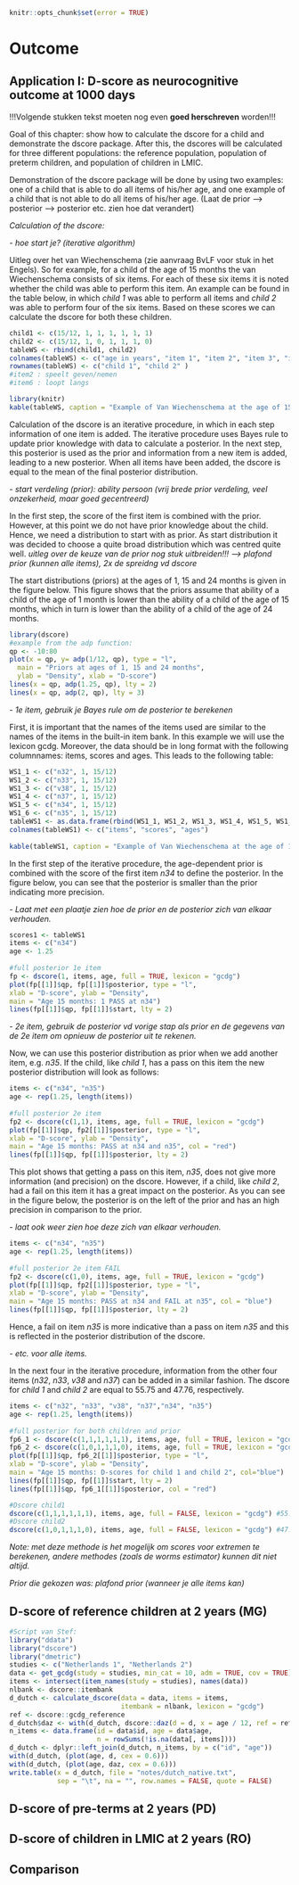 ```{r, echo=FALSE}
knitr::opts_chunk$set(error = TRUE)
```

# Outcome {#outcome}

## Application I: D-score as neurocognitive outcome at 1000 days

!!!Volgende stukken tekst moeten nog even **goed herschreven** worden!!! 

Goal of this chapter: show how to calculate the dscore for a child and demonstrate the dscore package. After this, the dscores will be calculated for three different populations: the reference population, population of preterm children, and population of children in LMIC. 

Demonstration of the dscore package will be done by using two examples: one of a child that is able to do all items of his/her age, and one example of a child that is not able to do all items of his/her age. (Laat de prior --> posterior --> posterior etc. zien hoe dat verandert)

*Calculation of the dscore:*

*- hoe start je? (iterative algorithm)*

Uitleg over het van Wiechenschema (zie aanvraag BvLF voor stuk in het Engels).
So for example, for a child of the age of 15 months the van Wiechenschema consists of six items. For each of these six items it is noted whether the child was able to perform this item. An example can be found in the table below, in which *child 1* was able to perform all items and *child 2* was able to perform four of the six items. Based on these scores we can calculate the dscore for both these children.
```{r, echo=FALSE}
child1 <- c(15/12, 1, 1, 1, 1, 1, 1)
child2 <- c(15/12, 1, 0, 1, 1, 1, 0)
tableWS <- rbind(child1, child2)
colnames(tableWS) <- c("age in years", "item 1", "item 2", "item 3", "item 4", "item 5", "item 6")
rownames(tableWS) <- c("child 1", "child 2" )
#item2 : speelt geven/nemen
#item6 : loopt langs
```

```{r, echo=FALSE}
library(knitr)
kable(tableWS, caption = "Example of Van Wiechenschema at the age of 15 months")
```

Calculation of the dscore is an iterative procedure, in which in each step information of one item is added. The iterative procedure uses Bayes rule to update prior knowledge with data to calculate a posterior. In the next step, this posterior is used as the prior and information from a new item is added, leading to a new posterior. When all items have been added, the dscore is equal to the mean of the final posterior distribution. 

*- start verdeling (prior): ability persoon (vrij brede prior verdeling, veel onzekerheid, maar goed gecentreerd)*

In the first step, the score of the first item is combined with the prior. However, at this point we do not have prior knowledge about the child. Hence, we need a distribution to start with as prior. As start distribution it was decided to choose a quite broad distribution which was centred quite well. 
*uitleg over de keuze van de prior nog stuk uitbreiden!!! --> plafond prior (kunnen alle items), 2x de spreidng vd dscore*

The start distributions (priors) at the ages of 1, 15 and 24 months is given in the figure below. This figure shows that the priors assume that ability of a child of the age of 1 month is lower than the ability of a child of the age of 15 months, which in turn is lower than the ability of a child of the age of 24 months. 

```{r, echo = FALSE}
library(dscore)
#example from the adp function:
qp <- -10:80
plot(x = qp, y= adp(1/12, qp), type = "l", 
  main = "Priors at ages of 1, 15 and 24 months", 
  ylab = "Density", xlab = "D-score")
lines(x = qp, adp(1.25, qp), lty = 2)
lines(x = qp, adp(2, qp), lty = 3)
```

*- 1e item, gebruik je Bayes rule om de posterior te berekenen*

First, it is important that the names of the items used are similar to the names of the items in the built-in item bank. In this example we will use the lexicon gcdg. Moreover, the data should be in long format with the following columnnames: items, scores and ages. This leads to the following table:
```{r, echo=FALSE}
WS1_1 <- c("n32", 1, 15/12)
WS1_2 <- c("n33", 1, 15/12)
WS1_3 <- c("v38", 1, 15/12)
WS1_4 <- c("n37", 1, 15/12)
WS1_5 <- c("n34", 1, 15/12)
WS1_6 <- c("n35", 1, 15/12)
tableWS1 <- as.data.frame(rbind(WS1_1, WS1_2, WS1_3, WS1_4, WS1_5, WS1_6), row.names = NULL)
colnames(tableWS1) <- c("items", "scores", "ages")
                        
kable(tableWS1, caption = "Example of Van Wiechenschema at the age of 15 months for 1 child", row.names = NA)
```

In the first step of the iterative procedure, the age-dependent prior is combined with the score of the first item *n34* to define the posterior. In the figure below, you can see that the posterior is smaller than the prior indicating more precision.

*- Laat met een plaatje zien hoe de prior en de posterior zich van elkaar verhouden.*

```{r, echo=FALSE}
scores1 <- tableWS1
items <- c("n34")
age <- 1.25
  
#full posterior 1e item
fp <- dscore(1, items, age, full = TRUE, lexicon = "gcdg")
plot(fp[[1]]$qp, fp[[1]]$posterior, type = "l",
xlab = "D-score", ylab = "Density", 
main = "Age 15 months: 1 PASS at n34")
lines(fp[[1]]$qp, fp[[1]]$start, lty = 2)

```

*- 2e item, gebruik de posterior vd vorige stap als prior en de gegevens van de 2e item om opnieuw de posterior uit te rekenen.*

Now, we can use this posterior distribution as prior when we add another item, e.g. *n35*. If the child, like *child 1*, has a pass on this item the new posterior distribution will look as follows:
```{r, echo=FALSE}
items <- c("n34", "n35")
age <- rep(1.25, length(items))
  
#full posterior 2e item
fp2 <- dscore(c(1,1), items, age, full = TRUE, lexicon = "gcdg")
plot(fp[[1]]$qp, fp2[[1]]$posterior, type = "l",
xlab = "D-score", ylab = "Density", 
main = "Age 15 months: PASS at n34 and n35", col = "red")
lines(fp[[1]]$qp, fp[[1]]$posterior, lty = 2)

```

This plot shows that getting a pass on this item, *n35*, does not give more information (and precision) on the dscore. However, if a child, like *child 2*, had a fail on this item it has a great impact on the posterior. As you can see in the figure below, the posterior is on the left of the prior and has an high precision in comparison to the prior. 

*- laat ook weer zien hoe deze zich van elkaar verhouden.*

```{r, echo=FALSE}
items <- c("n34", "n35")
age <- rep(1.25, length(items))
  
#full posterior 2e item FAIL
fp2 <- dscore(c(1,0), items, age, full = TRUE, lexicon = "gcdg")
plot(fp[[1]]$qp, fp2[[1]]$posterior, type = "l",
xlab = "D-score", ylab = "Density", 
main = "Age 15 months: PASS at n34 and FAIL at n35", col = "blue")
lines(fp[[1]]$qp, fp[[1]]$posterior, lty = 2)

```
Hence, a fail on item *n35* is more indicative than a pass on item *n35* and this is reflected in the posterior distribution of the dscore. 

*- etc. voor alle items.*

In the next four in the iterative procedure, information from the other four items (*n32*, *n33*, *v38* and *n37*) can be added in a similar fashion. The dscore for *child 1* and *child 2* are equal to 55.75 and 47.76, respectively.

```{r, echo=FALSE}
items <- c("n32", "n33", "v38", "n37","n34", "n35")
age <- rep(1.25, length(items))
  
#full posterior for both children and prior
fp6_1 <- dscore(c(1,1,1,1,1,1), items, age, full = TRUE, lexicon = "gcdg")
fp6_2 <- dscore(c(1,0,1,1,1,0), items, age, full = TRUE, lexicon = "gcdg")
plot(fp[[1]]$qp, fp6_2[[1]]$posterior, type = "l",
xlab = "D-score", ylab = "Density", 
main = "Age 15 months: D-scores for child 1 and child 2", col="blue")
lines(fp[[1]]$qp, fp[[1]]$start, lty = 2)
lines(fp[[1]]$qp, fp6_1[[1]]$posterior, col = "red")

```

```{r}
#Dscore child1
dscore(c(1,1,1,1,1,1), items, age, full = FALSE, lexicon = "gcdg") #55.75
#Dscore child2
dscore(c(1,0,1,1,1,0), items, age, full = FALSE, lexicon = "gcdg") #47.76
```


*Note: met deze methode is het mogelijk om scores voor extremen te berekenen, andere methodes (zoals de worms estimator) kunnen dit niet altijd.*

*Prior die gekozen was: plafond prior (wanneer je alle items kan)*




## D-score of reference children at 2 years (MG)


```{r, echo=FALSE}
#Script van Stef:
library("ddata")
library("dscore")
library("dmetric")
studies <- c("Netherlands 1", "Netherlands 2")
data <- get_gcdg(study = studies, min_cat = 10, adm = TRUE, cov = TRUE)
items <- intersect(item_names(study = studies), names(data))
nlbank <- dscore::itembank
d_dutch <- calculate_dscore(data = data, items = items, 
                            itembank = nlbank, lexicon = "gcdg")
ref <- dscore::gcdg_reference
d_dutch$daz <- with(d_dutch, dscore::daz(d = d, x = age / 12, ref = ref))
n_items <- data.frame(id = data$id, age = data$age,
                      n = rowSums(!is.na(data[, items])))
d_dutch <- dplyr::left_join(d_dutch, n_items, by = c("id", "age"))
with(d_dutch, (plot(age, d, cex = 0.6)))
with(d_dutch, (plot(age, daz, cex = 0.6)))
write.table(x = d_dutch, file = "notes/dutch_native.txt",
            sep = "\t", na = "", row.names = FALSE, quote = FALSE)

```


## D-score of pre-terms at 2 years (PD)

## D-score of children in LMIC at 2 years (RO)

## Comparison
